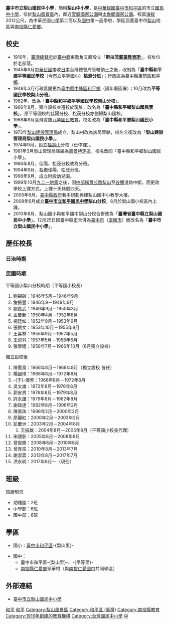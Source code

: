 {{unreferenced|time=2018-12-10T06:15:38+00:00}}
{{Infobox School
|name           = 臺中市立梨山國民中小學
|other_name     = Taichung Municipal<br>Li-Shan Junior High and Elementary School
|image          = 
|motto          = 
|established    = 1916年
|type           = 市立國民中學、國民小學、幼兒園
|affiliation    = [[臺中市政府|臺中市政府]]
|district       = {{ROC}}[[臺中市|臺中市]]
|grades         = 一年級至九年級、幼兒園
|president      = 
|principal      = 洪永明
|dean           = 
|faculty        = 37
|staff          = 13
|students       = 227
|conference     = 
|colors         = 
|mascot         = 
|free_label     = 校地面積
|free_text      = 0.907[[公頃|公頃]]
|magazine       = 
|address        = [[臺中市|臺中市]][[和平區_(台灣)|和平區]]-{[[梨山里|梨山里]]}-[[台8線|福壽路]]10號
|tel            = +886 4 25981510
|fax            = +886 4 25980311
|information    = 
|website        = [http://www.lses.tc.edu.tw www.lses.tc.edu.tw]
}}
'''臺中市立梨山國民中小學'''，簡稱'''梨山中小學'''，是[[中華民國|中華民國]][[臺中市|臺中市]][[和平區_(台灣)|和平區]]的市立[[國民中小學|國民中小學]]，位於[[梨山風景區|梨山風景區]]內，鄰近[[雪霸國家公園|雪霸國家公園]]與[[太魯閣國家公園|太魯閣國家公園]]。校區[[海拔|海拔]]2012公尺，為中華民國[[小學|小學]]第二高以及[[國民中學|國中]]第一高學府，學區涵蓋臺中市[[梨山|梨山]]地區與[[南投縣|南投縣]][[仁愛鄉|仁愛鄉]]。

== 校史 ==
*1916年，[[臺灣總督府|臺灣總督府]]於[[臺中廳|臺中廳]]東勢角支廳設立「'''斯拉茂[[蕃童教育所|蕃童教育所]]'''」，校址位於老部落。
*1945年9月[[中華民國|中華民國]]接收[[日本帝國|日本]]台灣總督府管轄領土之後，改制為「'''臺中縣和平鄉平等[[國民學校|國民學校]]'''（今[[臺中市和平區平等國民小學|市立平等國小]]）'''桃源分班'''」；行政區為[[臺中縣|臺中縣]][[東勢郡|東勢區]][[和平區_(台灣)|和平鄉]]。
*1949年3月行政區變更為[[臺中縣|臺中縣]][[中峰區|中峰區]][[和平區_(台灣)|和平鄉]]（隔年廢區署）；10月改為'''平等國民學校梨山分班'''。
*1962年，改為「'''臺中縣和平鄉平等[[國民學校|國民學校]]梨山分校'''」。
*1966年8月，獨立設校並遷校於現址，改名為「'''臺中縣和平鄉梨山國民學校'''」，原平等國校的佳陽分校、松茂分校亦劃歸梨山國校。
*1968年8月臺灣實施[[九年國民教育|九年國民教育]]，校名改為「'''臺中縣和平鄉梨山國民小學'''」。
*1973年[[梨山建設管理局|梨山建設管理局]]成立，梨山村改為該局管轄，校名全銜改為「'''梨山建設管理局梨山國民小學'''」。
*1974年9月，設立[[福壽山農場|福壽山]]分校（已停課）。
*1981年3月梨山管理局降編為[[梨山風景區|風景特定區]]，校名改回「臺中縣和平鄉梨山國民小學」。
*1986年8月，佳陽、松茂分校改為分班。
*1994年9月，裁撤佳陽、松茂分班。
*1996年9月，成立附設幼兒園。
*1999年10月[[九二一地震|九二一地震]]之後，因[[中部橫貫公路|中部橫貫公路]][[梨山|梨山]]至[[谷關|谷關]]道路中斷，而更改學校上課方式，上課十天休假四天。
*2005年8月，[[臺中縣政府|臺中縣政府]]著手規劃興建梨山國中小教學大樓。
*2008年6月成立'''[[臺中市立和平國民中學|臺中市立和平國民中學]]梨山分校'''，8月於梨山國小校區內上課。
*2010年8月，梨山國小與和平國中梨山分校合併改為「'''臺灣省臺中縣立梨山國民中小學'''」。12月25日因臺中縣[[臺中市_(省轄市)|市]]合併為[[臺中市|臺中市]]（[[直轄市|直轄市]]）而改名為「'''臺中市立梨山國民中小學'''」。

== 歷任校長 ==
{{col-begin}}
{{col-2}}
=== 日治時期 ===

=== 民國時期 ===
;平等國小梨山分校時期（平等國小校長）
#劉錫齡：1946年5月－1946年9月
#詹振豐：1946年9－1949年9月
#劉嘉武：1949年9月－1950年3月
#孟慶新：1950年4月－1952年8月
#楊廷如：1952年9月－1953年9月
#張銀文：1953年10月－1955年9月
#王喜林：1955年9月－1957年5月
#王飛羽：1957年5月－1958年6月
#張學禮：1958年7月－1966年10月（8月獨立設校）

{{col-2}}
;獨立設校後
#陳薰風：1966年8月－1968年8月（獨立設校 首任）
#楊國瑋：1968年8月－1972年8月
#-{于}-傳芳：1968年8月－1972年8月
#吳文雄：1972年8月－1976年8月
#郭安男：1976年8月－1979年8月
#許永雄：1979年8月－1982年8月
#謝政達：1982年8月－1996年2月
#陳美珠：1996年2月－2000年2月
#廖麗紅：2000年2月－2003年2月
#彭慶洲：2003年2月－2004年8月
##王振雄：2004年8月－2005年8月（平等國小校長代理）
#宋禮彰：2005年8月－2008年8月
#曾俊鋒：2008年8月－2010年8月
#曾育宗：2010年8月－2013年7月
#謝淑雲：2013年8月－2017年7月
#洪永明：2017年8月—（現任）
{{col-end}}

== 班級 ==
班級現況
*幼稚園：2班
*小學部：6班
*國中部：6班

== 學區 ==
*國小：[[臺中市|臺中市]][[和平區_(台灣)|和平區]]-{梨山里}-

*國中：
**臺中市和平區-{梨山里}-、-{平等里}-
**[[南投縣|南投縣]][[仁愛鄉|仁愛鄉]]翠華村（與[[南投縣立仁愛國民中學|南投仁愛國中]]共同學區）

== 外部連結 ==
*[http://www.lses.tc.edu.tw/ 臺中市立梨山國民中小學] {{Wayback|url=http://www.lses.tc.edu.tw/ |date=20200409114639 }}
{{臺中市國民中小學}}
[[Category:臺中市立國民中學|和平]]
[[Category:臺中市立國民小學|和平]]
[[Category:梨山風景區|Category:梨山風景區]]
[[Category:和平區_(臺灣)|Category:和平區 (臺灣)]]
[[Category:南投縣教育|Category:南投縣教育]]
[[Category:1916年創建的教育機構|Category:1916年創建的教育機構]]
[[Category:台灣國民中小學|Category:台灣國民中小學]]
[[Category:臺灣原住民實驗教育與重點學校|中]]